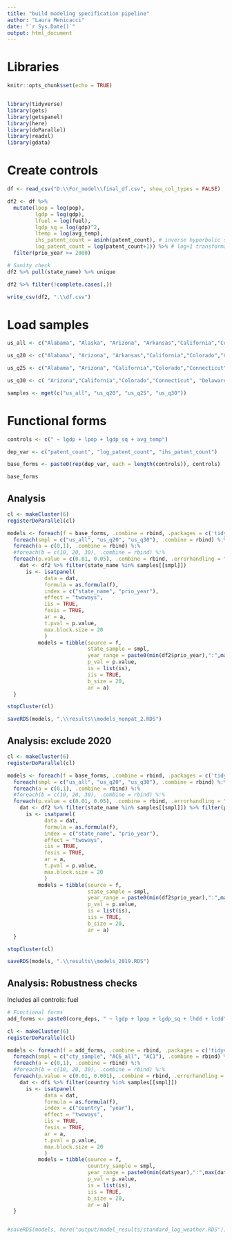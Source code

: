 ```yaml
---
title: "build modeling specification pipeline"
author: "Laura Menicacci"
date: "`r Sys.Date()`"
output: html_document
---
```


# Libraries

```r
knitr::opts_chunk$set(echo = TRUE)


library(tidyverse)
library(gets)
library(getspanel)
library(here)
library(doParallel)
library(readxl)
library(gdata)

```

# Create controls

```r

df <- read_csv("D:\\For_model\\final_df.csv", show_col_types = FALSE)

df2 <- df %>% 
  mutate(lpop = log(pop),
         lgdp = log(gdp),
         lfuel = log(fuel),
         lgdp_sq = log(gdp)^2,
         ltemp = log(avg_temp),
         ihs_patent_count = asinh(patent_count), # inverse hyperbolic sine transformation
         log_patent_count = log(patent_count+1)) %>% # log+1 transformation
  filter(prio_year >= 2000)

# Sanity check
df2 %>% pull(state_name) %>% unique

df2 %>% filter(!complete.cases(.))

write_csv(df2, ".\\df.csv")

```

# Load samples

```r

us_all <- c("Alabama", "Alaska", "Arizona", "Arkansas","California","Colorado","Connecticut", "Delaware", "Florida","Georgia","Idaho","Illinois","Indiana","Iowa","Kansas","Kentucky","Louisiana","Maine","Maryland","Massachusetts","Michigan","Minnesota","Mississippi","Missouri","Montana","Nebraska","Nevada","New Hampshire","New Jersey", "New York", "New Mexico", "North Carolina", "North Dakota","Ohio", "Oklahoma", "Oregon", "Pennsylvania", "Rhode Island", "South Carolina","South Dakota", "Tennessee", "Texas", "Utah", "Vermont", "Virginia", "Washington","West Virginia","Wisconsin","Wyoming", "District of Columbia", "Hawaii")

us_q20 <- c("Alabama", "Arizona", "Arkansas","California","Colorado","Connecticut", "Delaware", "Florida","Georgia","Idaho","Illinois","Indiana","Iowa","Kansas","Kentucky","Louisiana","Maine","Maryland","Massachusetts","Michigan","Minnesota","Missouri","Nebraska","Nevada","New Hampshire","New Jersey", "New York", "New Mexico", "North Carolina", "Ohio", "Oklahoma", "Oregon", "Pennsylvania", "Rhode Island", "South Carolina","South Dakota", "Tennessee", "Texas", "Utah", "Vermont", "Virginia", "Washington","Wisconsin", "District of Columbia", "Hawaii")

us_q25 <- c("Alabama", "Arizona", "California","Colorado","Connecticut", "Delaware", "Florida","Georgia","Idaho","Illinois","Indiana","Iowa","Kansas","Kentucky","Louisiana","Maine","Maryland","Massachusetts","Michigan","Minnesota","Missouri","Nevada","New Hampshire","New Jersey", "New York", "New Mexico", "North Carolina", "Ohio", "Oklahoma", "Oregon", "Pennsylvania", "Rhode Island", "South Carolina","South Dakota", "Tennessee", "Texas", "Utah", "Vermont", "Virginia", "Washington","Wisconsin", "District of Columbia", "Hawaii")

us_q30 <- c( "Arizona","California","Colorado","Connecticut", "Delaware", "Florida","Georgia","Idaho","Illinois","Indiana","Iowa","Kentucky","Maryland","Massachusetts","Michigan","Minnesota","Missouri","Nevada","New Hampshire","New Jersey", "New York", "New Mexico", "North Carolina", "Ohio", "Oklahoma", "Oregon", "Pennsylvania", "Rhode Island", "South Carolina", "Tennessee", "Texas", "Utah","Virginia", "Washington","Wisconsin", "District of Columbia")

samples <- mget(c("us_all", "us_q20", "us_q25", "us_q30"))
```

# Functional forms

```r

controls <- c(" ~ lgdp + lpop + lgdp_sq + avg_temp") 

dep_var <- c("patent_count", "log_patent_count", "ihs_patent_count") 

base_forms <- paste0(rep(dep_var, each = length(controls)), controls)

base_forms

```

## Analysis

```r

cl <- makeCluster(6)
registerDoParallel(cl)

models <- foreach(f = base_forms, .combine = rbind, .packages = c('tidyverse', 'getspanel')) %:%
  foreach(smpl = c("us_all", "us_q20", "us_q30"), .combine = rbind) %:%
  foreach(a = c(0,1), .combine = rbind) %:%
  #foreach(b = c(10, 20, 30), .combine = rbind) %:%
  foreach(p.value = c(0.01, 0.05), .combine = rbind, .errorhandling = "remove") %dopar% {
    dat <- df2 %>% filter(state_name %in% samples[[smpl]])
      is <- isatpanel(
            data = dat,
            formula = as.formula(f),
            index = c("state_name", "prio_year"),
            effect = "twoways",
            iis = TRUE,
            fesis = TRUE,
            ar = a,
            t.pval = p.value,
            max.block.size = 20
            )
          models = tibble(source = f, 
                          state_sample = smpl,      
                          year_range = paste0(min(df2$prio_year),":",max(df2$prio_year)),
                          p_val = p.value, 
                          is = list(is),
                          iis = TRUE,
                          b_size = 20,
                          ar = a)
  }

stopCluster(cl)

saveRDS(models, ".\\results\\models_nonpat_2.RDS")
```

## Analysis: exclude 2020

```r
cl <- makeCluster(6)
registerDoParallel(cl)

models <- foreach(f = base_forms, .combine = rbind, .packages = c('tidyverse', 'getspanel')) %:%
  foreach(smpl = c("us_all", "us_q20", "us_q30"), .combine = rbind) %:%
  foreach(a = c(0,1), .combine = rbind) %:%
  #foreach(b = c(10, 20, 30), .combine = rbind) %:%
  foreach(p.value = c(0.01, 0.05), .combine = rbind, .errorhandling = "remove") %dopar% {
    dat <- df2 %>% filter(state_name %in% samples[[smpl]]) %>% filter(prio_year <= 2019)
      is <- isatpanel(
            data = dat,
            formula = as.formula(f),
            index = c("state_name", "prio_year"),
            effect = "twoways",
            iis = TRUE,
            fesis = TRUE,
            ar = a,
            t.pval = p.value,
            max.block.size = 20
            )
          models = tibble(source = f, 
                          state_sample = smpl,      
                          year_range = paste0(min(df2$prio_year),":",max(df2$prio_year)),
                          p_val = p.value, 
                          is = list(is),
                          iis = TRUE,
                          b_size = 20,
                          ar = a)
  }

stopCluster(cl)

saveRDS(models, ".\\results\\models_2019.RDS")
```


###########################

## Analysis: Robustness checks 

Includes all controls: fuel

```r

# Functional forms
add_forms <- paste0(core_deps, " ~ lgdp + lpop + lgdp_sq + lhdd + lcdd")

cl <- makeCluster(6)
registerDoParallel(cl)

models <- foreach(f = add_forms, .combine = rbind, .packages = c('tidyverse', 'getspanel')) %:%
  foreach(smpl = c("cty_sample", "AC6_all", "AC1"), .combine = rbind) %:%
  foreach(a = c(0,1), .combine = rbind) %:%
  #foreach(b = c(10, 20, 30), .combine = rbind) %:%
  foreach(p.value = c(0.01, 0.001), .combine = rbind, .errorhandling = "remove") %dopar% {
    dat <- dfi %>% filter(country %in% samples[[smpl]])
      is <- isatpanel(
            data = dat,
            formula = as.formula(f),
            index = c("country", "year"),
            effect = "twoways",
            iis = TRUE,
            fesis = TRUE,
            ar = a,
            t.pval = p.value,
            max.block.size = 20
            )
          models = tibble(source = f, 
                          country_sample = smpl, 
                          year_range = paste0(min(dat$year),":",max(dat$year)), 
                          p_val = p.value, 
                          is = list(is),
                          iis = TRUE,
                          b_size = 20,
                          ar = a)
  }


#saveRDS(models, here("output/model_results/standard_log_weather.RDS"))

```